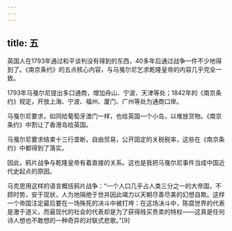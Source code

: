 ```yaml
---
---
---
```

title: 五
---



英国人在1793年通过和平谈判没有得到的东西，40多年后通过战争一件不少地得到了。《南京条约》的五点核心内容，与马戛尔尼乞求乾隆皇帝的内容几乎完全一致。

1793年马戛尔尼提出多口通商，增加舟山、宁波、天津等处；1842年的《南京条约》规定，开放上海、宁波、福州、厦门、广州等处为通商口岸。

马戛尔尼要求，如同给葡萄牙澳门一样，也给英国一个小岛，以堆放货物。《南京条约》中割让了香港岛给英国。

马戛尔尼要求结束十三行垄断，自由贸易，公开固定的关税税率，这些在《南京条约》中都得到了落实。

因此，鸦片战争与乾隆皇帝有着直接的关系。这也是我把马戛尔尼事件当成中国近代史起点的原因。

马克思用这样的语言概括鸦片战争：“一个人口几乎占人类三分之一的大帝国，不顾时势，安于现状，人为地隔绝于世并因此竭力以天朝尽善尽美的幻想自欺。这样一个帝国注定最后要在一场殊死的决斗中被打垮：在这场决斗中，陈腐世界的代表是激于道义，而最现代的社会的代表却是为了获得贱买贵卖的特权——这真是任何诗人想也不敢想的一种奇异的对联式悲歌。”[9]